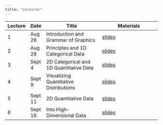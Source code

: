 ```yaml
---
title: "Lectures"
---
```


| Lecture   | Date    | Title                                | Materials                              |
|-----------|---------|--------------------------------------|----------------------------------------|
| 1         | Aug 26  | Introduction and Grammar of Graphics | [slides](lectures/01-intro.qmd)        |
| 2         | Aug 28  | Principles and 1D Categorical Data   | [slides](lectures/02-categorical.qmd)  |
| 3         | Sept 4  | 2D Categorical and 1D Quantitative Data  | [slides](lectures/03-2dcategorical-1dquant.qmd)  |
| 4         | Sept 9  | Visualizing Quantitative Distributions  | [slides](lectures/04-quant-distributions.qmd)  |
| 5         | Sept 11 | 2D Quantitative Data  | [slides](lectures/05-2dquant.qmd)  |
| 6         | Sept 16 | Into High-Dimensional Data  | [slides](lectures/06-into-highdim.qmd)  |